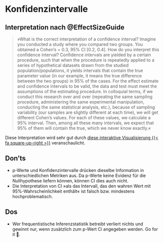 # Konfidenzintervalle {#sec-Konfidenzintervalle}

## Interpretation nach @EffectSizeGuide

> »What is the correct interpretation of a confidence interval? Imagine you conducted a study where you compared two groups. You obtained a Cohen’s  = 0.3, 95% CI [0.2, 0.4]. How do you interpret this confidence interval?
Confidence intervals are yielded by a certain procedure, such that when the procedure is repeatedly applied to a series of hypothetical datasets drawn from the studied population/populations, it yields intervals that contain the true parameter value (in our example, it means the true difference between the two groups) in 95% of the cases. For the effect estimate and confidence intervals to be valid, the data and test must meet the assumptions of the estimating procedure.
In colloquial terms, if we conduct this research over and over (repeating the same sampling procedure, administering the same experimental manipulation, conducting the same statistical analysis, etc.), because of sampling variability (our samples are slightly different at each time), we will get different Cohen’s  values. For each of these  values, we calculate a 95% interval. Then, among all these many intervals, we expect that 95% of them will contain the true, which we never know exactly.«

Diese Interpretation wird sehr gut durch [diese interaktive Visualisierung {{< fa square-up-right >}}](https://rpsychologist.com/d3/ci/) veranschaulicht.

## Don'ts
* p-Werte und Konfidenzintervalle drücken dieselbe Information in unterschiedlichen Metriken aus. Da p-Werte keine Evidenz für die Nullhypothese liefern können, können CI dies auch nicht.
* Die Interpretation von CI »als das Intervall, das den wahren Wert mit 95%-Wahrscheinlichkeit enthält« ist falsch bzw. mindestens hochproblematisch.

## Dos
* Wer frequentistische Inferenzstatistik betreibt verliert nichts und gewinnt nur, wenn zusätzlich zum p-Wert Ci angegeben werden. Go for it 💨.

